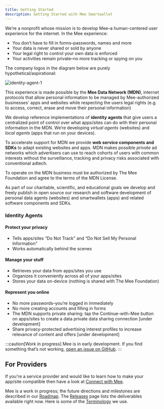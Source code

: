 ```yaml
---
title: Getting Started
description: Getting Started with Mee Smartwallet
---
```


We’re a nonprofit whose mission is to develop Mee–a human-centered user experience for the internet. In the Mee experience:

- You don’t have to fill in forms–passwords, names and more
- Your data is never shared or sold by anyone
- Your legal right to control your own data is enforced
- Your activities remain private–no more tracking or spying on you

The company logos in the diagram below are purely hypothetical/aspirational:

![identity-agent-1](images/identity-agent-1.png)

This experience is made possible by the **Mee Data Network (MDN)**, internet protocols that allow personal information to be managed by Mee-authorized businesses' apps and websites while respecting the users legal rights (e.g. to access, correct, erase and move their personal information)

We develop reference implementations of **identity agents** that give users a centralized point of control over what apps/sites can do with their personal information in the MDN. We’re developing *virtual agents* (websites) and *local agents* (apps that run on your devices).

To accelerate support for MDN we provide **web service components and SDKs** to adapt existing websites and apps. MDN makes possible *private* ad networks which advertisers can use to reach cohorts of users with common interests without the surveillance, tracking and privacy risks associated with conventional adtech.

To operate on the MDN business must be authorized by The Mee Foundation and agree to the terms of the MDN License.

As part of our charitable, scientific, and educational goals we develop and freely publish in open source our research and software development of personal data agents (websites) and smartwallets (apps) and related software components and SDKs. 

### Identity Agents

#### Protect your privacy

* Tells apps/sites “Do Not Track” and “Do Not Sell My Personal Information”
* Works automatically behind the scenes

#### Manage your stuff
* Retrieves your data from apps/sites you use
* Organizes it conveniently across all of your apps/sites
* Stores your data on-device (nothing is shared with The Mee Foundation)

#### Represent you online
* No more passwords–you’re logged in immediately
* No more creating accounts and filling in forms
* The MDN supports private sharing: tap the Continue-with-Mee button on apps/sites to create a data private data sharing connection [under development]
* Share privacy-protected advertising interest profiles  to increase relevance of content and offers [under development]


:::caution[Work in progress]
Mee is in early development.
If you find something that’s not working, [open an issue on GitHub](https://github.com/MeeFoundation).
:::

## For Providers
If you're a service provider and would like to learn how to make your app/site compatible then have a look at [Connect with Mee](/integration/connect-with-mee).

Mee is a work in progress; the future directions and milestones are described in our [Roadmap](/contributing/roadmap). The [Releases](/releases) page lists the deliverables available right now. Here is some of the [Terminology](/basics/terminology) we use.

